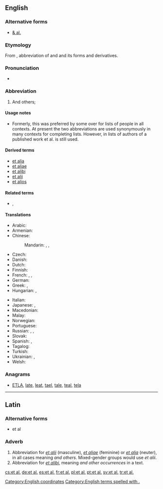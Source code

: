 ==English==

===Alternative forms===
* [[& al.]]

===Etymology===
From {{etyl|la}}, abbreviation of {{term|et||lang=la|and}} and {{term|alius|alii|lang=la|others}} and its forms and derivatives.

===Pronunciation===
* {{IPA|/ɛtˈɑːl/|/eɪˈtɑːl/}}

===Abbreviation===
{{head|en|abbreviation}}

# And others; {{non-gloss definition|to complete a list, especially of people, as authors of a published work.}}

====Usage notes====
* Formerly, this was preferred by some over {{term|etc.}} for lists of people in all contexts. At present the two abbreviations are used synonymously in many contexts for completing lists. However, in lists of authors of a published work et al. is still used.

====Derived terms====
* [[et alia]]
* [[et aliae]]
* [[et alibi]]
* [[et alii]]
* [[et alios]]

====Related terms====
* {{l|en|etc.}}, {{l|en|&c.}}

====Translations====
{{trans-top|and others}}
* Arabic: {{t|ar|وآخرون|tr=wa-ʾāxrūn|sc=Arab}}
* Armenian: {{t-|hy|եւ այլք}}
* Chinese:
*: Mandarin: {{t|cmn|等等|tr=děngděng|sc=Hani}}, {{t|cmn|以及其他|tr=yǐjí qítā|sc=Hani}}, {{t|cmn|以及其他人|tr=yǐjí qítā rén|sc=Hani}} {{qualifier|of people}}
* Czech: {{t-|cs|a další}}
* Danish: {{t-|da|og andre}}
* Dutch: {{t-|nl|en anderen}}
* Finnish: {{t-|fi|ynnä muut}}
* French: {{t+|fr|et al.}}, {{t+|fr|et coll.}}, {{t-|fr|& cie}}
* German: {{t-|de|und Andere}}
* Greek: {{t-|el|κ.ά.|tr=k.á.|sc=Grek}}, {{t-|el|και άλλοι|tr=kai álloi|sc=Grek}}
* Hungarian: {{t-|hu|és tsai.}}, {{t-|hu|et al.}}
{{trans-mid}}
* Italian: {{t-|it|ed altri|m}}
* Japanese: {{t+|ja|ら|tr=ra|sc=Jpan}}, {{t|ja|など|tr=nado|sc=Jpan}}
* Macedonian: {{t-|mk|и др.|p|tr=i dr.|sc=Cyrl}}
* Malay: {{t|ms|dan lain-lain}}
* Norwegian: {{t-|no|og andre}}
* Portuguese: {{t-|pt|e outros}}
* Russian: {{t-|ru|и др.|tr=i dr.|p|sc=Cyrl}}, {{t|ru|и другие|p|tr=i drugíje|sc=Cyrl}}, {{t|ru|и другое|n|tr=i drugóje|sc=Cyrl}} {{qualifier|of uncountable objects}}
* Slovak: {{t-|sk|a ďalší}}
* Spanish: {{t-|es|y otros|m-p}}, {{t-|es|y otras|f-p}}
* Tagalog: {{t-|tl|at iba pa}}
* Turkish: {{t-|tr|ve diğerleri}}
* Ukrainian: {{t+|uk|та ін.|tr=ta in.|p|sc=Cyrl}}, {{t|uk|та інші|p|tr=ta ínši|sc=Cyrl}}
* Welsh: {{t-|cy|ac eraill}}
{{trans-bottom}}

===Anagrams===
* [[ETLA#English|ETLA]], [[late#English|late]], [[leat#English|leat]], [[tael#English|tael]], [[tale#English|tale]], [[teal#English|teal]], [[tela#English|tela]]

[[Category:English coordinates]]
[[Category:English terms spelled with .]]

----

==Latin==

===Alternative forms===
* et al

===Adverb===
{{head|la|adverb|sort=et al}}

# Abbreviation for ''[[et alii#Latin|et alii]]'' (masculine), ''[[et aliae#Latin|et aliae]]'' (feminine) or ''[[et alia#Latin|et alia]]'' (neuter), in all cases meaning ''and others''. Mixed-gender groups would use ''et alii''.
# Abbreviation for ''[[et alibi]]'', meaning ''and other occurrences'' in a text.

[[cs:et al.]]
[[de:et al.]]
[[es:et al.]]
[[fr:et al.]]
[[pl:et al.]]
[[pt:et al.]]
[[sv:et al.]]
[[tr:et al.]]